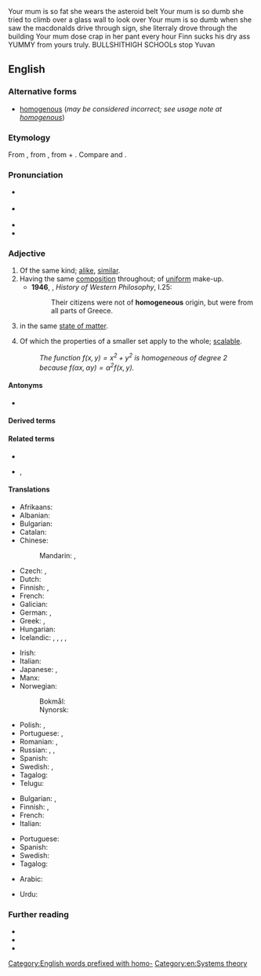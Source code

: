Your mum is so fat she wears the asteroid belt
Your mum is so dumb she tried to climb over a glass wall to look over
Your mum is so dumb when she saw the macdonalds drive through sign, she literraly drove through the building
Your mum dose crap in her pant every hour
Finn sucks his dry ass
YUMMY from yours truly. BULLSHITHIGH SCHOOLs stop Yuvan

==English==

===Alternative forms===
* [[homogenous]] (''may be considered incorrect; see usage note at [[homogenous]]'')

===Etymology===
From {{der|en|ML.|homogeneus}}, from {{der|en|grc|ὁμογενής||of the same race, family or kind}}, from {{m|grc|ὁμός||same}} + {{m|grc|γένος||kind}}. Compare {{m|en|homo-||same}} and {{m|en|-ous|pos=adjectival suffix}}.

===Pronunciation===
* {{a|UK}} {{IPA|/ˌhɒ.mə(ʊ)ˈdʒiː.nɪəs/|/ˌhəʊ.mə(ʊ)ˈdʒiː.nɪəs/|lang=en}}
* {{a|US}} {{IPA|/ˌhoʊ.moʊˈdʒiː.njəs/|/ˌhoʊ.məˈdʒiː.njəs/|/ˌhoʊ.moʊˈdʒɛ.njəs/|lang=en}}
* {{audio|En-uk-homogeneous.ogg|Audio (UK)|lang=en}}
* {{audio|En-us-homogeneous.ogg|Audio (US)|lang=en}}

===Adjective===
{{en-adj|-}}

# Of the same kind; [[alike]], [[similar]].
# Having the same [[composition]] throughout; of [[uniform]] make-up.
#* '''1946''', {{w|Bertrand Russell}}, ''History of Western Philosophy'', I.25:
#*: Their citizens were not of '''homogeneous''' origin, but were from all parts of Greece.
# {{lb|en|chemistry}} in the same [[state of matter]].
# {{lb|en|mathematics}} Of which the properties of a smaller set apply to the whole; [[scalable]].
#: ''The function <math>f(x,y)=x^2+y^2</math> is homogeneous of degree 2 because <math>f(\alpha x,\alpha y)=\alpha^2 f(x,y)</math>.''

====Antonyms====
* {{l|en|heterogeneous}}

====Derived terms====
{{der3|lang=en
|homogeneous function
|homogeneous polynomial
|homogeneous mixture
|homogeneously
|homogeneous space
|inhomogeneous
|homogeneousness
|homogeneous number
|nonhomogeneous
|bihomogeneous
|homogeneous catalysis
|prehomogeneous
|subhomogeneous
|superhomogeneous
|ultrahomogeneous
|unhomogeneous
|homogeneous broadening
|homogeneous coordinate	
|homogeneous radiation
|homogeneous society
|homogeneous ideal
|homogeneous system}}

====Related terms====
* {{l|en|homogeneity}}
* {{l|en|homogenise}}, {{l|en|homogenize}}

====Translations====
{{trans-top|of the same kind; alike, similar}}
* Afrikaans: {{t|af|homogeen}}
* Albanian: {{t+|sq|homogjen}}
* Bulgarian: {{t+|bg|еднороден}}
* Catalan: {{t+|ca|homogeni}}
* Chinese:
*: Mandarin: {{t+|cmn|同質|sc=Hani}}, {{t+|cmn|同质|tr=tóngzhí, tóngzhì|sc=Hani}}
* Czech: {{t|cs|stejnorodý}}, {{t|cs|homogenní}}
* Dutch: {{t+|nl|homogeen}}
* Finnish: {{t+|fi|samanlainen}}, {{t+|fi|homogeeninen}}
* French: {{t+|fr|homogène}}
* Galician: {{t+|gl|homoxéneo}}
* German: {{t+|de|homogen}}, {{t+|de|gleichartig}}
* Greek: {{t+|el|ομοιογενής|m|f}}, {{t+|el|ομογενής|m|f}}
* Hungarian: {{t+|hu|homogén}}
* Icelandic: {{t|is|einsleitur|m}}, {{t|is|einleitur|m}}, {{t|is|eingerður|m}}, {{t|is|samkynja|m}}, {{t|is|samleitur|m}}
{{trans-mid}}
* Irish: {{t|ga|aonchineálach}}
* Italian: {{t+|it|omogeneo}}
* Japanese: {{t|ja|均質|tr=きんしつ, kinshitsu|sc=Jpan}}, {{t|ja|同質|tr=どうしつ, dōshitsu|sc=Jpan}}
* Manx: {{t|gv|cocheintagh}}
* Norwegian:
*: Bokmål: {{t+|nb|homogen}}
*: Nynorsk: {{t|nn|homogen}}
* Polish: {{t+|pl|jednorodny|m}}, {{t+|pl|jednolity|m}}
* Portuguese: {{t+|pt|homogêneo}}, {{t+|pt|homogéneo}}
* Romanian: {{t+|ro|omogen|m}}, {{t|ro|omogenă|f}}
* Russian: {{t+|ru|одноро́дный}}, {{t+|ru|гомоге́нный}}, {{t+|ru|единообра́зный}}
* Spanish: {{t+|es|homogéneo}}
* Swedish: {{t+|sv|homogen}}, {{t+|sv|enhetlig}}
* Tagalog: {{t|tl|tulad-uriin}}
* Telugu: {{t+|te|సజాతి}}
{{trans-bottom}}

{{trans-top|having the same composition throughout}}
* Bulgarian: {{t+|bg|еднороден}}, {{t+|bg|хомогенен}}
* Finnish: {{t|fi|tasa-aineinen}}, {{t+|fi|homogeeninen}}
* French: {{t+|fr|homogène}}
* Italian: {{t+|it|omogeneo}}
{{trans-mid}}
* Portuguese: {{t+|pt|homogêneo}}
* Spanish: {{t+|es|homogéneo}}
* Swedish: {{t+|sv|homogen}}
* Tagalog: {{t|tl|tulad-uriin}}
{{trans-bottom}}

{{checktrans-top}}
* Arabic: {{t-check|ar|العربيه: متجانس}}
{{trans-mid}}
* Urdu: {{t-check|ur|tr=aik jaisa}}
{{trans-bottom}}

===Further reading===
* {{R:Webster 1913}}
* {{R:Century 1911}}
* {{R:OneLook}}

[[Category:English words prefixed with homo-]]
[[Category:en:Systems theory]]